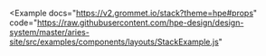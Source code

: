 
<Example
  docs="https://v2.grommet.io/stack?theme=hpe#props"
  code="https://raw.githubusercontent.com/hpe-design/design-system/master/aries-site/src/examples/components/layouts/StackExample.js"
>
  <StackExample />
</Example>
